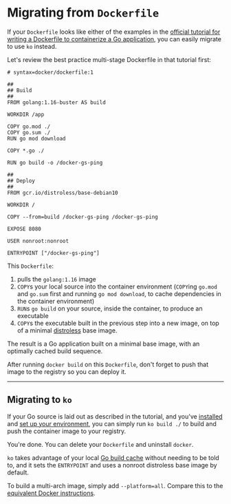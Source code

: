 # Migrating from `Dockerfile`

If your `Dockerfile` looks like either of the examples in the [official tutorial for writing a Dockerfile to containerize a Go application](https://docs.docker.com/language/golang/build-images/), you can easily migrate to use `ko` instead.

Let's review the best practice multi-stage Dockerfile in that tutorial first:

```plaintext
# syntax=docker/dockerfile:1

##
## Build
##
FROM golang:1.16-buster AS build

WORKDIR /app

COPY go.mod ./
COPY go.sum ./
RUN go mod download

COPY *.go ./

RUN go build -o /docker-gs-ping

##
## Deploy
##
FROM gcr.io/distroless/base-debian10

WORKDIR /

COPY --from=build /docker-gs-ping /docker-gs-ping

EXPOSE 8080

USER nonroot:nonroot

ENTRYPOINT ["/docker-gs-ping"]
```

This `Dockerfile`:

1. pulls the `golang:1.16` image
1. `COPY`s your local source into the container environment (`COPY`ing `go.mod` and `go.sum` first and running `go mod download`, to cache dependencies in the container environment)
1. `RUN`s `go build` on your source, inside the container, to produce an executable
1. `COPY`s the executable built in the previous step into a new image, on top of a minimal [distroless](https://github.com/GoogleContainerTools/distroless) base image.

The result is a Go application built on a minimal base image, with an optimally cached build sequence.

After running `docker build` on this `Dockerfile`, don't forget to push that image to the registry so you can deploy it.

---

## Migrating to `ko`

If your Go source is laid out as described in the tutorial, and you've [installed](./../install) and [set up your environment](./../get-started), you can simply run `ko build ./` to build and push the container image to your registry.

You're done. You can delete your `Dockerfile` and uninstall `docker`.

`ko` takes advantage of your local [Go build cache](./../features/build-cache) without needing to be told to, and it sets the `ENTRYPOINT` and uses a nonroot distroless base image by default.

To build a multi-arch image, simply add `--platform=all`.
Compare this to the [equivalent Docker instructions](https://docs.docker.com/desktop/multi-arch/).